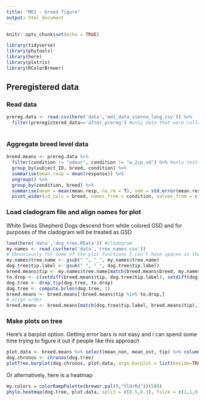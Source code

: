 ```yaml
---
title: "MD1 - breed figure"
output: html_document
---
```


```r
knitr::opts_chunk$set(echo = TRUE)

library(tidyverse)
library(phytools)
library(here)
library(plotrix)
library(RColorBrewer)
```
## Preregistered data

### Read data

```r
prereg.data <- read.csv(here('data','md1_data_vienna_long.csv')) %>%
  filter(preregistered_data=='after_prereg') #only data that were collected after preregistration
  
```

### Aggregate breed level data
```r
breed.means <- prereg.data %>%
  filter(condition != "odour", condition != "w_2cp_vd") %>% #only test conditions
  group_by(subject_ID, breed, condition) %>%
  summarise(mean.resp = mean(response)) %>%
  ungroup() %>%
  group_by(condition, breed) %>%
  summarise(mean = mean(mean.resp, na.rm = T), sem = std.error(mean.resp, na.rm = T)) %>%
  pivot_wider(id_cols = breed, names_from = condition, values_from = c(mean, sem))

```

### Load cladogram file and align names for plot
White Swiss Shepherd Dogs descend from white colored GSD and for purposes of the cladogram will be treated as GSD

```r
load(here('data','dog_tree.RData')) #cladogram
my.names <- read_csv(here('data','tree_names.csv'))
# Obnoxiously for some of the plot functions I can't have spaces in the names
my.names$tree.name <- gsub(" ", "_", my.names$tree.name)
dog.tree$tip.label <- gsub(" ", "_", dog.tree$tip.label)
breed.means$tip <- my.names$tree.name[match(breed.means$breed, my.names$data.name)]
to.drop <- c(setdiff(breed.means$tip, dog.tree$tip.label), setdiff(dog.tree$tip.label, breed.means$tip))
dog.tree <- drop.tip(dog.tree, to.drop)
dog.tree <- compute.brlen(dog.tree, 1)
breed.means <- breed.means[!breed.means$tip %in% to.drop,]
# align order
breed.means <- breed.means[match(dog.tree$tip.label, breed.means$tip),]
```

### Make plots on tree
Here's a barplot option.  Getting error bars is not easy and i can spend some time trying to figure it out if people like this approach
```r
plot.data <- breed.means %>% select(mean_non, mean_ost, tip) %>% column_to_rownames(var = "tip") %>% rename(ostensive = mean_ost, nonostensive = mean_non) %>% as.matrix()
dog.chronos <- chronos(dog.tree)
plotTree.barplot(dog.chronos, plot.data, args.barplot = list(beside=TRUE, space = c(0,1.2), col = c('blue', 'red'), legend.text = TRUE,args.legend = list(x = 0.65, y = 33, bty = 'n', horiz = T)))

```

Or alternatively, here is a heatmap

```r
my.colors = colorRampPalette(brewer.pal(9,"YlOrRd"))(500)
phylo.heatmap(dog.tree, plot.data, split = c(0.5,0.3), fsize = c(1,1,0.75), colors = my.colors, grid = T, xlim = c(-0.5,1.5), ylim = c(-0.25,1.4), mar = c(1,1,1,1), standardize = F)
```





